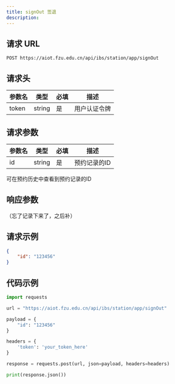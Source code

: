 ---
title: signOut 签退
description: 
---

## 请求 URL

```http
POST https://aiot.fzu.edu.cn/api/ibs/station/app/signOut
```

## 请求头

| 参数名 | 类型   | 必填 | 描述         |
| ------ | ------ | ---- | ------------ |
| token  | string | 是   | 用户认证令牌 |

## 请求参数

| 参数名 | 类型   | 必填 | 描述         |
| ------ | ------ | ---- | ------------ |
| id     | string | 是   | 预约记录的ID |

<Note type="note" title="Note">
可在预约历史中查看到预约记录的ID
</Note>

## 响应参数

（忘了记录下来了，之后补）

## 请求示例

```json
{
    "id": "123456"
}
```

## 代码示例

```python
import requests

url = "https://aiot.fzu.edu.cn/api/ibs/station/app/signOut"

payload = {
    "id": "123456"
}

headers = {
    'token': 'your_token_here'
}

response = requests.post(url, json=payload, headers=headers)

print(response.json())
```